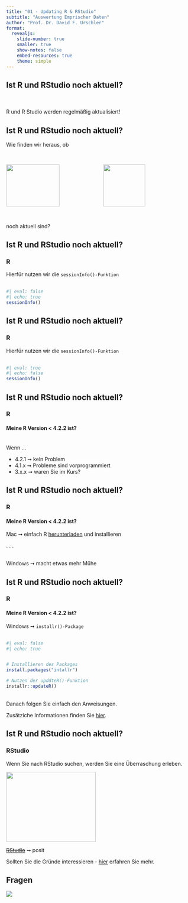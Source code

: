 ```yaml
---
title: "01 - Updating R & RStudio"
subtitle: "Auswertung Emprischer Daten"
author: "Prof. Dr. David F. Urschler"
format: 
  revealjs:
    slide-number: true
    smaller: true
    show-notes: false
    embed-resources: true
    theme: simple
---
```


## Ist R und RStudio noch aktuell?

<br><br>R und R Studio werden regelmäßig aktualisiert!

## Ist R und RStudio noch aktuell?

Wie finden wir heraus, ob <br><br>

::: columns
::: {.column width="50%"}
![](https://www.r-project.org/logo/Rlogo.png){fig-alt="R logo" width="3.8cm" height="3cm"}
:::

::: {.column width="50%"}
![](https://www.rstudio.com/wp-content/uploads/2018/10/RStudio-Logo.png){fig-alt="R logo" height="3cm"}
:::
:::

<br> noch aktuell sind?

## Ist R und RStudio noch aktuell?

### R

Hierfür nutzen wir die `sessionInfo()-Funktion` <br><br>

```r
#| eval: false
#| echo: true
sessionInfo()
```

## Ist R und RStudio noch aktuell?

### R

Hierfür nutzen wir die `sessionInfo()-Funktion` <br><br>

```r
#| eval: true
#| echo: false
sessionInfo()
```

## Ist R und RStudio noch aktuell?

### R

#### Meine R Version \< 4.2.2 ist?

<br>Wenn ...

-   4.2.1 ➞ kein Problem
-   4.1.x ➞ Probleme sind vorprogrammiert
-   3.x.x ➞ waren Sie im Kurs?

## Ist R und RStudio noch aktuell?

### R

#### Meine R Version \< 4.2.2 ist?

Mac ➞ einfach R [herunterladen](https://cran.r-project.org/bin/macosx/) und installieren

. . .

<br>Windows ➞ macht etwas mehr Mühe

## Ist R und RStudio noch aktuell?

### R

#### Meine R Version \< 4.2.2 ist?

Windows ➞ `installr()-Package` <br><br>

```r
#| eval: false
#| echo: true


# Installieren des Packages
install.packages("intallr")

# Nutzen der upddteR()-Funktion
installr::updateR()
```

<br>Danach folgen Sie einfach den Anweisungen. 

::: aside
Zusätziche Informationen finden Sie [hier](https://www.r-statistics.com/2013/03/updating-r-from-r-on-windows-using-the-installr-package/).
:::


## Ist R und RStudio noch aktuell?

### RStudio

Wenn Sie nach RStudio suchen, werden Sie eine Überraschung erleben.

![](https://cdn.pixabay.com/photo/2018/04/06/14/04/maki-3295891_960_720.jpg){fig-alt="surprise" fig-align="center" width="6.4cm" height="5cm"}

[~~RStudio~~](https://www.rstudio.com) ➞ posit

:::aside
Sollten Sie die Gründe interessieren - [hier](https://www.r-bloggers.com/2022/07/posit-why-rstudio-is-changing-its-name/) erfahren Sie mehr.
:::

## Fragen



![](images/questionmark-01.png){fig-align="center"}


